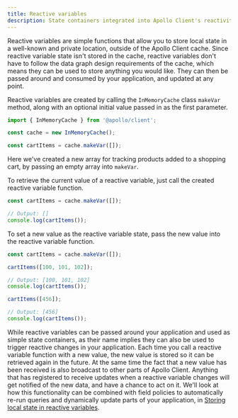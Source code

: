 ```yaml
---
title: Reactive variables
description: State containers integrated into Apollo Client's reactivity model
---
```


Reactive variables are simple functions that allow you to store local state in a well-known and private location, outside of the Apollo Client cache. Since reactive variable state isn't stored in the cache, reactive variables don't have to follow the data graph design requirements of the cache, which means they can be used to store anything you would like. They can then be passed around and consumed by your application, and updated at any point.

Reactive variables are created by calling the `InMemoryCache` class `makeVar` method, along with an optional initial value passed in as the first parameter.

```js
import { InMemoryCache } from '@apollo/client';

const cache = new InMemoryCache();

const cartItems = cache.makeVar([]);
```

Here we've created a new array for tracking products added to a shopping cart, by passing an empty array into `makeVar`.

To retrieve the current value of a reactive variable, just call the created reactive variable function.

```js
const cartItems = cache.makeVar([]);

// Output: []
console.log(cartItems());
```

To set a new value as the reactive variable state, pass the new value into the reactive variable function.

```js
const cartItems = cache.makeVar([]);

cartItems([100, 101, 102]);

// Output: [100, 101, 102]
console.log(cartItems());

cartItems([456]);

// Output: [456]
console.log(cartItems());
```

While reactive variables can be passed around your application and used as simple state containers, as their name implies they can also be used to trigger reactive changes in your application. Each time you call a reactive variable function with a new value, the new value is stored so it can be retrieved again in the future. At the same time the fact that a new value has been received is also broadcast to other parts of Apollo Client. Anything that has registered to receive updates when a reactive variable changes will get notified of the new data, and have a chance to act on it. We'll look at how this functionality can be combined with field policies to automatically re-run queries and dynamically update parts of your application, in [Storing local state in reactive variables](./managing-state-with-field-policies/#storing-local-state-in-reactive-variables).

